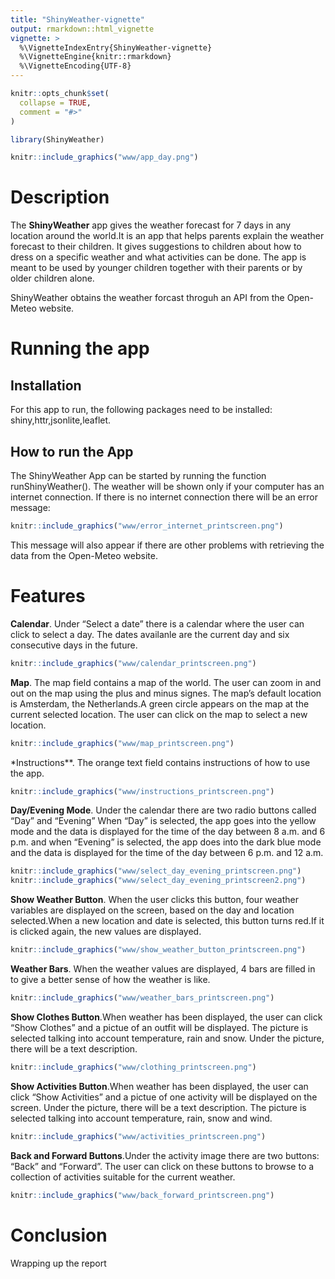 ```yaml
---
title: "ShinyWeather-vignette"
output: rmarkdown::html_vignette
vignette: >
  %\VignetteIndexEntry{ShinyWeather-vignette}
  %\VignetteEngine{knitr::rmarkdown}
  %\VignetteEncoding{UTF-8}
---
```


```r
knitr::opts_chunk$set(
  collapse = TRUE,
  comment = "#>"
)
```

```r
library(ShinyWeather)
```


```r
knitr::include_graphics("www/app_day.png") 
```

# Description

The **ShinyWeather** app gives the weather forecast for 7 days in any location around the world.It is an app that helps parents explain the weather forecast to their children.
It gives suggestions to children about how to dress on a specific weather and what activities can be done.
The app is meant to be used by younger children together with their parents or by older children alone.

ShinyWeather obtains the weather forcast throguh an API from the Open-Meteo website.

# Running the app

## Installation

For this app to run, the following packages need to be installed:
shiny,httr,jsonlite,leaflet.

## How to run the App

The ShinyWeather App can be started by running the function runShinyWeather().
The weather will be shown only if your computer has an internet connection. If there is no internet connection there will be an error message:

```r
knitr::include_graphics("www/error_internet_printscreen.png") 
```
This message will also appear if there are other problems with retrieving the data from the Open-Meteo website.

# Features


**Calendar**. Under "Select a date" there is a calendar where the user can click to select a day.
The dates availanle are the current day and six consecutive days in the future.

```r
knitr::include_graphics("www/calendar_printscreen.png") 
```


**Map**. The map field contains a map of the world. The user can zoom in and out on the map using the plus and minus signes.
The map's default location is Amsterdam, the Netherlands.A green circle appears on the map at the current selected location.
The user can click on the map to select a new location. 

```r
knitr::include_graphics("www/map_printscreen.png")

```


*Instructions**. The orange text field contains instructions of how to use the app.

```r
knitr::include_graphics("www/instructions_printscreen.png")

```

**Day/Evening Mode**. Under the calendar there are two radio buttons called "Day" and "Evening"
When "Day" is selected, the app goes into the yellow mode and the data is displayed for the time of the day 
between 8 a.m. and 6 p.m. and when "Evening" is selected, the app does into the dark blue mode and the data is 
displayed for the time of the day between 6 p.m. and 12 a.m.

```r
knitr::include_graphics("www/select_day_evening_printscreen.png")
knitr::include_graphics("www/select_day_evening_printscreen2.png")
```

**Show Weather Button**. When the user clicks this button, four weather variables are displayed on the screen, based on the day and location selected.When a new location and date is selected, this button turns red.If it is clicked again, the new values are displayed.
```r
knitr::include_graphics("www/show_weather_button_printscreen.png")

```

**Weather Bars**. When the weather values are displayed, 4 bars are filled in to give a better sense of how the weather is like.

```r
knitr::include_graphics("www/weather_bars_printscreen.png")

```


**Show Clothes Button**.When weather has been displayed, the user can click "Show Clothes" and a pictue of an outfit will be displayed.
The picture is selected talking into account temperature, rain and snow. Under the picture, there will be a text description.

```r
knitr::include_graphics("www/clothing_printscreen.png")

```

**Show Activities Button**.When weather has been displayed, the user can click "Show Activities" and a pictue of one activity will be displayed on the screen. Under the picture, there will be a text description.
The picture is selected talking into account temperature, rain, snow and wind.

```r
knitr::include_graphics("www/activities_printscreen.png")

```

**Back and Forward Buttons**.Under the activity image there are two buttons: "Back" and "Forward". The user can click on these buttons to browse to a collection of activities suitable for the current weather.

```r
knitr::include_graphics("www/back_forward_printscreen.png")

```




# Conclusion

Wrapping up the report

